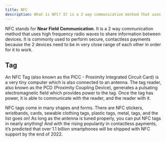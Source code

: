 ```yaml
---
title: NFC
description: What is NFC? It is a 2 way communication method that uses high frequency radio waves to share information between devices.
---
```


NFC stands for **Near Field Communication**.
It is a 2 way communication method that uses high frequency radio waves to share information between devices.
It is commonly used to perform secure, contactless payments because the 2 devices need to be in very close range of each other in order for it to work.

## Tag
An NFC Tag (also known as the PICC - Proximity Integrated Circuit Card) is a very tiny computer which is also connected to an antenna. The tag reader, also known as the PCD (Proximity Coupling Device), generates a pulsating electromagnetic field which provides power to the tag. Once the tag has power, it is able to communicate with the reader, and the reader with it.

NFC tags come in many shapes and forms.
There are NFC stickers, wristbands, cards, sewable clothing tags, plastic tags, metal, tags, and the list goes on! As long as the antenna is tuned properly, you can put NFC tags in nearly anything!
And with the rising popularity in contactless payments, it’s predicted that over 1.1 billion smartphones will be shipped with NFC support by the end of 2022.